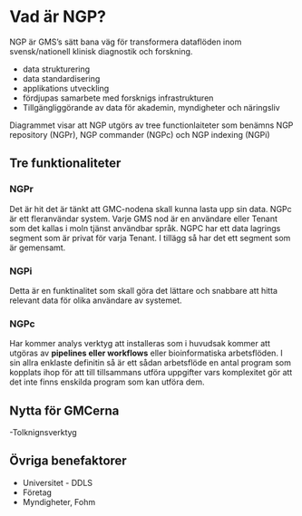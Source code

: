 # Vad är NGP?

NGP är GMS's sätt bana väg för transformera dataflöden inom svensk/nationell klinisk diagnostik och forskning.

-   data strukturering
-   data standardisering
-   applikations utveckling
-   fördjupas samarbete med forsknigs infrastrukturen
-   Tillgängliggörande av data för akademin, myndigheter och näringsliv

Diagrammet visar att NGP utgörs av tree functionlaiteter som benämns NGP repository (NGPr), NGP commander (NGPc) och NGP indexing (NGPi)

## Tre funktionaliteter

### NGPr

Det är hit det är tänkt att GMC-nodena skall kunna lasta upp sin data. NGPc är ett fleranvändar system. Varje GMS nod är en användare eller Tenant som det kallas i moln tjänst användbar språk. NGPC har ett data lagrings segment som är privat för varja Tenant. I tillägg så har det ett segment som är gemensamt.

### NGPi

Detta är en funktinalitet som skall göra det lättare och snabbare att hitta relevant data för olika användare av systemet.

### NGPc

Har kommer analys verktyg att installeras som i huvudsak kommer att utgöras av **pipelines eller workflows** eller bioinformatiska arbetsflöden. I sin allra enklaste definitin så är ett sådan arbetsflöde en antal program som kopplats ihop för att till tillsammans utföra uppgifter vars komplexitet gör att det inte finns enskilda program som kan utföra dem.

## Nytta för GMCerna

-Tolknignsverktyg

## Övriga benefaktorer

-   Universitet - DDLS
-   Företag
-   Myndigheter, Fohm
